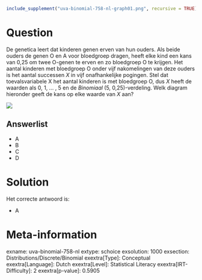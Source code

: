 ```r
include_supplement("uva-binomial-758-nl-graph01.png", recursive = TRUE)
```

Question
========

De genetica leert dat kinderen genen erven van hun ouders. Als beide
ouders de genen O en A voor bloedgroep dragen, heeft elke kind een kans
van 0,25 om twee O-genen te erven en zo bloedgroep O te krijgen. Het
aantal kinderen met bloedgroep O onder vijf nakomelingen van deze ouders
is het aantal successen *X* in vijf onafhankelijke pogingen. Stel dat
toevalsvariabele X het aantal kinderen is met bloedgroep O, dus *X*
heeft de waarden als 0, 1, \... , 5 en de *Binomiaal* (5,
0,25)-verdeling. Welk diagram hieronder geeft de kans op elke waarde van *X* aan?

![](uva-binomial-758-nl-graph01.png)

Answerlist
----------

* A
* B
* C
* D

Solution
========

Het correcte antwoord is: 

* A

Meta-information
================
exname: uva-binomial-758-nl
extype: schoice
exsolution: 1000
exsection: Distributions/Discrete/Binomial
exextra[Type]: Conceptual
exextra[Language]: Dutch
exextra[Level]: Statistical Literacy
exextra[IRT-Difficulty]: 2
exextra[p-value]: 0.5905
